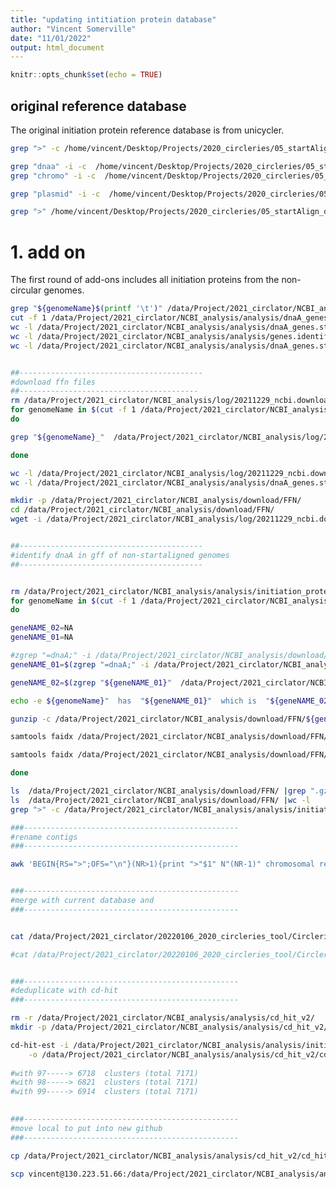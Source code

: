 ```yaml
---
title: "updating intitiation protein database"
author: "Vincent Somerville"
date: "11/01/2022"
output: html_document
---
```


```r
knitr::opts_chunk$set(echo = TRUE)
```

## original reference database 

The original initiation protein reference database is from unicycler. 

```bash
grep ">" -c /home/vincent/Desktop/Projects/2020_circleries/05_startAlign_data/starting_genes.fasta

grep "dnaa" -i -c  /home/vincent/Desktop/Projects/2020_circleries/05_startAlign_data/starting_genes.fasta
grep "chromo" -i -c  /home/vincent/Desktop/Projects/2020_circleries/05_startAlign_data/starting_genes.fasta

grep "plasmid" -i -c  /home/vincent/Desktop/Projects/2020_circleries/05_startAlign_data/starting_genes.fasta

grep ">" /home/vincent/Desktop/Projects/2020_circleries/05_startAlign_data/starting_genes.fasta

```


# 1. add on

The first round of add-ons includes all initiation proteins from the non-circular genomes. 

```bash


grep "${genomeName}$(printf '\t')" /data/Project/2021_circlator/NCBI_analysis/log/20211229_ncbi.txt
cut -f 1 /data/Project/2021_circlator/NCBI_analysis/analysis/dnaA_genes.stats.Complete_Genome_non_circular 
wc -l /data/Project/2021_circlator/NCBI_analysis/analysis/dnaA_genes.stats.Complete_Genome_non_circular 
wc -l /data/Project/2021_circlator/NCBI_analysis/analysis/genes.identified.Complete_Genome
wc -l /data/Project/2021_circlator/NCBI_analysis/analysis/dnaA_genes.stats.Complete_Genome


##-----------------------------------------
#download ffn files
##----------------------------------------
rm /data/Project/2021_circlator/NCBI_analysis/log/20211229_ncbi.download_Complete_Genome_genes
for genomeName in $(cut -f 1 /data/Project/2021_circlator/NCBI_analysis/analysis/dnaA_genes.stats.Complete_Genome_non_circular )
do

grep "${genomeName}_"  /data/Project/2021_circlator/NCBI_analysis/log/20211229_ncbi.download_Complete_Genome |sed 's/_genomic.gff.gz/_cds_from_genomic.fna.gz/g' >>  /data/Project/2021_circlator/NCBI_analysis/log/20211229_ncbi.download_Complete_Genome_genes

done 

wc -l /data/Project/2021_circlator/NCBI_analysis/log/20211229_ncbi.download_Complete_Genome_genes
wc -l /data/Project/2021_circlator/NCBI_analysis/analysis/dnaA_genes.stats.Complete_Genome_non_circular 

mkdir -p /data/Project/2021_circlator/NCBI_analysis/download/FFN/
cd /data/Project/2021_circlator/NCBI_analysis/download/FFN/
wget -i /data/Project/2021_circlator/NCBI_analysis/log/20211229_ncbi.download_Complete_Genome_genes


##-----------------------------------------
#identify dnaA in gff of non-startaligned genomes
##-----------------------------------------


rm /data/Project/2021_circlator/NCBI_analysis/analysis/initiation_proteins_nonCirculargenomes.fna
for genomeName in $(cut -f 1 /data/Project/2021_circlator/NCBI_analysis/analysis/dnaA_genes.stats.Complete_Genome_non_circular )
do

geneNAME_02=NA
geneNAME_01=NA

#zgrep "=dnaA;" -i /data/Project/2021_circlator/NCBI_analysis/download/gff/${genomeName}_*gff.gz | awk '{if($2=="RefSeq")print $0}' #>> /data/Project/2021_circlator/NCBI_analysis/analysis/genes.identified.Complete_Genome
geneNAME_01=$(zgrep "=dnaA;" -i /data/Project/2021_circlator/NCBI_analysis/download/gff/${genomeName}_*gff.gz | awk '{if($2=="RefSeq")print $0}' |cut -f 9 |cut -d ';' -f 1 |sed 's/ID=gene-//g')

geneNAME_02=$(zgrep "${geneNAME_01}"  /data/Project/2021_circlator/NCBI_analysis/download/FFN/${genomeName}_*fna.gz |cut -d ' ' -f 1 |sed 's/>//g')

echo -e ${genomeName}"  has  "${geneNAME_01}"  which is  "${geneNAME_02}

gunzip -c /data/Project/2021_circlator/NCBI_analysis/download/FFN/${genomeName}_cds_from_genomic.fna.gz > /data/Project/2021_circlator/NCBI_analysis/download/FFN/${genomeName}_cds_from_genomic.fna

samtools faidx /data/Project/2021_circlator/NCBI_analysis/download/FFN/${genomeName}_cds_from_genomic.fna

samtools faidx /data/Project/2021_circlator/NCBI_analysis/download/FFN/${genomeName}_cds_from_genomic.fna ${geneNAME_02} >> /data/Project/2021_circlator/NCBI_analysis/analysis/initiation_proteins_nonCirculargenomes.fna

done

ls  /data/Project/2021_circlator/NCBI_analysis/download/FFN/ |grep ".gz" |wc -l 
ls  /data/Project/2021_circlator/NCBI_analysis/download/FFN/ |wc -l 
grep ">" -c /data/Project/2021_circlator/NCBI_analysis/analysis/initiation_proteins_nonCirculargenomes.fna

###------------------------------------------------
#rename contigs
###------------------------------------------------

awk 'BEGIN{RS=">";OFS="\n"}(NR>1){print ">"$1" N"(NR-1)" chromosomal replication initiator protein DnaA\n";$1="";print $0}' /data/Project/2021_circlator/NCBI_analysis/analysis/initiation_proteins_nonCirculargenomes.fna | awk '$0' > /data/Project/2021_circlator/NCBI_analysis/analysis/initiation_proteins_nonCirculargenomes_renamed.fna


###------------------------------------------------
#merge with current database and 
###------------------------------------------------


cat /data/Project/2021_circlator/20220106_2020_circleries_tool/Circleries/05_startAlign_data/starting_genes.fasta /data/Project/2021_circlator/NCBI_analysis/analysis/initiation_proteins_nonCirculargenomes_renamed.fna > /data/Project/2021_circlator/NCBI_analysis/analysis/initiation_proteins_nonCirculargenomes_extended.fna

#cat /data/Project/2021_circlator/20220106_2020_circleries_tool/Circleries/05_startAlign_data/starting_genes.fasta > /data/Project/2021_circlator/NCBI_analysis/analysis/initiation_proteins_nonCirculargenomes_extended.fna


###------------------------------------------------
#deduplicate with cd-hit
###------------------------------------------------

rm -r /data/Project/2021_circlator/NCBI_analysis/analysis/cd_hit_v2/
mkdir -p /data/Project/2021_circlator/NCBI_analysis/analysis/cd_hit_v2/

cd-hit-est -i /data/Project/2021_circlator/NCBI_analysis/analysis/initiation_proteins_nonCirculargenomes_extended.fna \
    -o /data/Project/2021_circlator/NCBI_analysis/analysis/cd_hit_v2/cd_hit_initiation_proteins_v2 -c 0.98 -M 30000 -T 30 
    
#with 97-----> 6718  clusters (total 7171)    
#with 98-----> 6821  clusters (total 7171)    
#with 99-----> 6914  clusters (total 7171)    

    
###------------------------------------------------
#move local to put into new github
###------------------------------------------------

cp /data/Project/2021_circlator/NCBI_analysis/analysis/cd_hit_v2/cd_hit_initiation_proteins_v2 /data/Project/2021_circlator/NCBI_analysis/analysis/cd_hit_v2/starting_genes_v2.fasta

scp vincent@130.223.51.66:/data/Project/2021_circlator/NCBI_analysis/analysis/cd_hit_v2/starting_genes_v2.fasta /home/vincent/Desktop/Projects/2020_circleries/05_startAlign_data/


```


